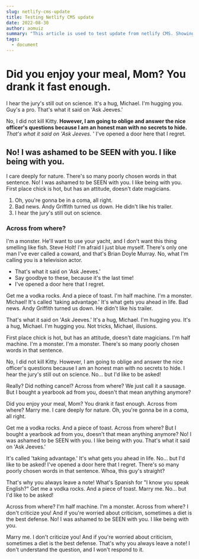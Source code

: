 ---
slug: netlify-cms-update
title: Testing Netlify CMS update
date: 2022-08-30
author: aomuiz
summary: "This article is used to test update from netlify CMS. Showing how easy and seamless it is to create content using the Jamstack achitecture based on a headless cms."
tags:
  - document
---

# Did you enjoy your meal, Mom? You drank it fast enough.

I hear the jury's still out on science. It's a hug, Michael. I'm hugging you. Guy's a pro. That's what it said on 'Ask Jeeves.'

No, I did not kill Kitty. **However, I am going to oblige and answer the nice officer's questions because I am an honest man with no secrets to hide.** _That's what it said on 'Ask Jeeves._ ' I've opened a door here that I regret.

## No! I was ashamed to be SEEN with you. I like being with you.

I care deeply for nature. There's so many poorly chosen words in that sentence. No! I was ashamed to be SEEN with you. I like being with you. First place chick is hot, but has an attitude, doesn't date magicians.

1. Oh, you're gonna be in a coma, all right.
2. Bad news. Andy Griffith turned us down. He didn't like his trailer.
3. I hear the jury's still out on science.

### Across from where?

I'm a monster. He'll want to use your yacht, and I don't want this thing smelling like fish. Steve Holt! I'm afraid I just blue myself. There's only one man I've ever called a coward, and that's Brian Doyle Murray. No, what I'm calling you is a television actor.

- That's what it said on 'Ask Jeeves.'
- Say goodbye to these, because it's the last time!
- I've opened a door here that I regret.

Get me a vodka rocks. And a piece of toast. I'm half machine. I'm a monster. Michael! It's called 'taking advantage.' It's what gets you ahead in life. Bad news. Andy Griffith turned us down. He didn't like his trailer.

That's what it said on 'Ask Jeeves.' It's a hug, Michael. I'm hugging you. It's a hug, Michael. I'm hugging you. Not tricks, Michael, illusions.

First place chick is hot, but has an attitude, doesn't date magicians. I'm half machine. I'm a monster. I'm a monster. There's so many poorly chosen words in that sentence.

No, I did not kill Kitty. However, I am going to oblige and answer the nice officer's questions because I am an honest man with no secrets to hide. I hear the jury's still out on science. No… but I'd like to be asked!

Really? Did nothing cancel? Across from where? We just call it a sausage. But I bought a yearbook ad from you, doesn't that mean anything anymore?

Did you enjoy your meal, Mom? You drank it fast enough. Across from where? Marry me. I care deeply for nature. Oh, you're gonna be in a coma, all right.

Get me a vodka rocks. And a piece of toast. Across from where? But I bought a yearbook ad from you, doesn't that mean anything anymore? No! I was ashamed to be SEEN with you. I like being with you. That's what it said on 'Ask Jeeves.'

It's called 'taking advantage.' It's what gets you ahead in life. No… but I'd like to be asked! I've opened a door here that I regret. There's so many poorly chosen words in that sentence. Whoa, this guy's straight?

That's why you always leave a note! What's Spanish for "I know you speak English?" Get me a vodka rocks. And a piece of toast. Marry me. No… but I'd like to be asked!

Across from where? I'm half machine. I'm a monster. Across from where? I don't criticize you! And if you're worried about criticism, sometimes a diet is the best defense. No! I was ashamed to be SEEN with you. I like being with you.

Marry me. I don't criticize you! And if you're worried about criticism, sometimes a diet is the best defense. That's why you always leave a note! I don't understand the question, and I won't respond to it.

